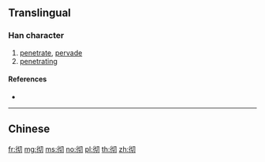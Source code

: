 {{character info/new}}
{{also|徹}}
==Translingual==

===Han character===
{{Han char|rn=60|rad=彳|as=04|sn=7|four=|canj=HOPSH|ids=⿰彳切}}

# [[penetrate]], [[pervade]]
# [[penetrating]]

====References====
* {{Han ref|kx=0365.211|hdz=20814.110|uh=5F7B|ud=24443}}

----

==Chinese==
{{zh-see|徹}}

[[fr:彻]]
[[mg:彻]]
[[ms:彻]]
[[no:彻]]
[[pl:彻]]
[[th:彻]]
[[zh:彻]]